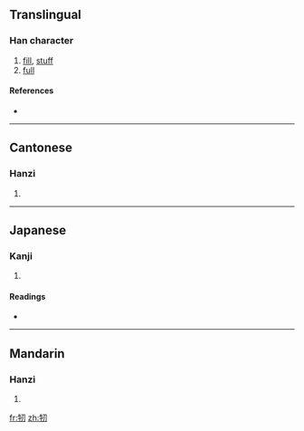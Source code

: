 ==Translingual==

===Han character===
{{Han char|rn=93|rad=牛|as=03|sn=7|four=2752<sub>0</sub>|canj=竹手尸竹戈 (HQSHI)}}

# [[fill]], [[stuff]]
# [[full]]

====References====
* {{Han ref|kx=0698.030|dkj=19935|dj=1110.030|hdz=31803.020|uh=7263|ud=29283|bh=CB60|bd=52064}}

----

==Cantonese==

===Hanzi===
{{yue-hanzi|jyut=|y=yan6}}

# {{defn|Cantonese}}

----

==Japanese==

===Kanji===
{{ja-kanji|grade=|rs=牛03}}

# {{defn|Japanese}}

====Readings====
* {{ja-readings|on=[[じん]] (jin), [[にん]] (nin)|kun=[[みさる]] (misaru)}}

----

==Mandarin==

===Hanzi===
{{cmn-hanzi|pin=[[māng]] ([[mang1]]), [[rèn]] ([[ren4]])|wg=mang<sup>1</sup>, jen<sup>4</sup>}}

# {{defn|Mandarin}}

[[fr:牣]]
[[zh:牣]]